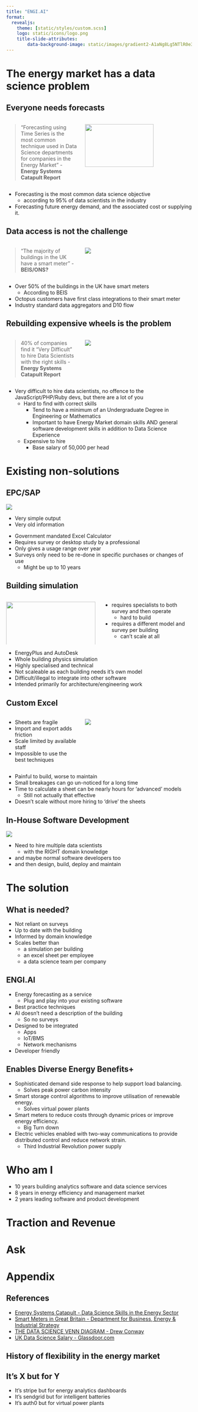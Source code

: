 ```yaml
---
title: "ENGI.AI"
format:
  revealjs: 
    theme: [static/styles/custom.scss]
    logo: static/icons/logo.png
    title-slide-attributes:
        data-background-image: static/images/gradient2-A1aNg8Lg5NTlR0e3.svg
---
```


# The energy market has a data science problem

## Everyone needs forecasts

::: columns
::: {.column width="40%"}
::: r-fit-text
> "Forecasting using Time Series is the most common technique used in Data Science departments for companies in the Energy Market" - **Energy Systems Catapult Report**
:::
:::

::: {.column width="60%"}
![](static/icons/3308891-200.png){fig-align="center" width="80%"}
:::
:::

::: notes
-   Forecasting is the most common data science objective
    -   according to 95% of data scientists in the industry
-   Forecasting future energy demand, and the associated cost or supplying it.
:::

## Data access is not the challenge

::: columns
::: {.column width="40%"}
> "The majority of buildings in the UK have a smart meter" - **BEIS/ONS?**
:::

::: {.column width="60%"}
![](static/icons/data.png){.r-stretch}
:::
:::

::: notes
-   Over 50% of the buildings in the UK have smart meters
    -   According to BEIS
-   Octopus customers have first class integrations to their smart meter
-   Industry standard data aggregators and D10 flow
:::

## Rebuilding expensive wheels is the problem
::: columns

::: {.column width="40%"}
> 40% of companies find it "Very Difficult" to hire Data Scientists with the right skills - **Energy Systems Catapult Report**
:::

::: {.column width="60%"}
![](/static/icons/Data_Science_VD.png){fig-align="center"}
:::

:::

::: notes
-   Very difficult to hire data scientists, no offence to the JavaScript/PHP/Ruby devs, but there are a lot of you
    -   Hard to find with correct skills
        -   Tend to have a minimum of an Undergraduate Degree in Engineering or Mathematics
        -   Important to have Energy Market domain skills AND general software development skills in addition to Data Science Experience
    -   Expensive to hire
        -   Base salary of 50,000 per head
:::

# Existing non-solutions

## EPC/SAP

![](static/images/example-epc.png)

-   Very simple output
-   Very old information

::: notes
-   Government mandated Excel Calculator
-   Requires survey or desktop study by a professional
-   Only gives a usage range over year
-   Surveys only need to be re-done in specific purchases or changes of use
    -   Might be up to 10 years
:::

## Building simulation

::: columns
::: {.column width="50%"}
![](static/icons/autodesk.svg){width="100%"} ![](static/icons/Energyplus.gif){width="70%"}
:::

::: {.column width="50%"}
-   requires specialists to both survey and then operate
    -   hard to build
-   requires a different model and survey per building
    -   can't scale at all
:::
:::

::: notes
-   EnergyPlus and AutoDesk
-   Whole building physics simulation
-   Highly specialised and technical
-   Not scaleable as each building needs it's own model
-   Difficult/illegal to integrate into other software
-   Intended primarily for architecture/engineering work
:::

## Custom Excel

::: columns
::: {.column width="40%"}
-   Sheets are fragile
-   Import and export adds friction
-   Scale limited by available staff
-   Impossible to use the best techniques
:::

::: {.column width="60%"}
![](/static/icons/Microsoft_Excel_2013-2019_logo.png)
:::
:::

::: notes
-   Painful to build, worse to maintain
-   Small breakages can go un-noticed for a long time
-   Time to calculate a sheet can be nearly hours for 'advanced' models
    -   Still not actually that effective
-   Doesn't scale without more hiring to 'drive' the sheets
:::

## In-House Software Development

![](/static/icons/Data_Science_VD.png){fig-align="center"}

```{=tex}
\begin{gather*}
cost = (salary * members) + OPEX + lost\: earning\\
cost = (50000 * [5-9]) + ?
\end{gather*}
```

::: notes
-   Need to hire multiple data scientists
    -   with the RIGHT domain knowledge
-   and maybe normal software developers too
-   and then design, build, deploy and maintain
:::

# The solution

## What is needed?

::: notes
-   Not reliant on surveys
-   Up to date with the building
-   Informed by domain knowledge
-   Scales better than 
    -   a simulation per building
    -   an excel sheet per employee
    -   a data science team per company
:::

## ENGI.AI

::: notes
-   Energy forecasting as a service
    -   Plug and play into your existing software
-   Best practice techniques
-   AI doesn't need a description of the building
    -   So no surveys
-   Designed to be integrated
    -   Apps 
    -   IoT/BMS
    -   Network mechanisms
-   Developer friendly
:::

## Enables Diverse Energy Benefits+

::: notes
-   Sophisticated demand side response to help support load balancing.
    -   Solves peak power carbon intensity
-   Smart storage control algorithms to improve utilisation of renewable energy.
    -   Solves virtual power plants
-   Smart meters to reduce costs through dynamic prices or improve energy efficiency.
    -   Big Turn down
-   Electric vehicles enabled with two-way communications to provide distributed control and reduce network strain.
    -   Third Industrial Revolution power supply
:::

# Who am I

::: notes
-   10 years building analytics software and data science services
-   8 years in energy efficiency and management market
-   2 years leading software and product development
:::

# Traction and Revenue

# Ask

# Appendix

## References

-   [Energy Systems Catapult - Data Science Skills in the Energy Sector](https://es.catapult.org.uk/report/data-science-skills-in-the-energy-sector-survey-results/)
-   [Smart Meters in Great Britain - Department for Business, Energy & Industrial Strategy](https://www.gov.uk/government/collections/smart-meters-statistics#2022-quarterly-updates)
-   [THE DATA SCIENCE VENN DIAGRAM - Drew Conway](http://drewconway.com/zia/2013/3/26/the-data-science-venn-diagram)
-   [UK Data Science Salary - Glassdoor.com](https://www.glassdoor.co.uk/Salaries/uk-data-scientist-salary-SRCH_IL.0,2_IN2_KO3,17.htm?clickSource=searchBtn)

## History of flexibility in the energy market

## It's X but for Y

-   It's stripe but for energy analytics dashboards
-   It's sendgrid but for intelligent batteries
-   It's auth0 but for virtual power plants